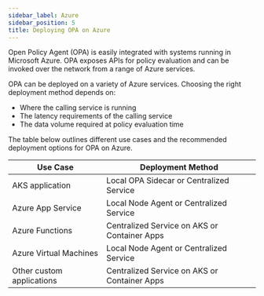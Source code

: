 ```yaml
---
sidebar_label: Azure
sidebar_position: 5
title: Deploying OPA on Azure
---
```


Open Policy Agent (OPA) is easily integrated with systems running in Microsoft
Azure. OPA exposes APIs for policy evaluation and can be invoked over the
network from a range of Azure services.

OPA can be deployed on a variety of Azure services. Choosing the right
deployment method depends on:

- Where the calling service is running
- The latency requirements of the calling service
- The data volume required at policy evaluation time

The table below outlines different use cases and the recommended deployment
options for OPA on Azure.

| **Use Case**               | **Deployment Method**                    |
|----------------------------|------------------------------------------|
| AKS application            | Local OPA Sidecar or Centralized Service |
| Azure App Service          | Local Node Agent or Centralized Service  |
| Azure Functions            | Centralized Service on AKS or Container Apps |
| Azure Virtual Machines     | Local Node Agent or Centralized Service  |
| Other custom applications  | Centralized Service on AKS or Container Apps |

<CardGrid>
  <Card key={"aks"} item={{
    title: "AKS",
    icon: require('../assets/images/azure/aks.png').default,
    link: "../deploy/azure/aks",
    link_text: "Deploy on AKS",
  }} />
  <Card key={"ca"} item={{
    title: "Container Apps",
    icon: require('../assets/images/azure/container-apps.png').default,
    link: "../deploy/azure/container-apps",
    link_text: "Deploy on Container Apps",
  }} />
  <Card key={"vm"} item={{
    title: "Virtual Machines",
    icon: require('../assets/images/azure/vm.png').default,
    link: "../deploy/azure/vm",
    link_text: "Deploy on Virtual Machines",
  }} />
</CardGrid>
